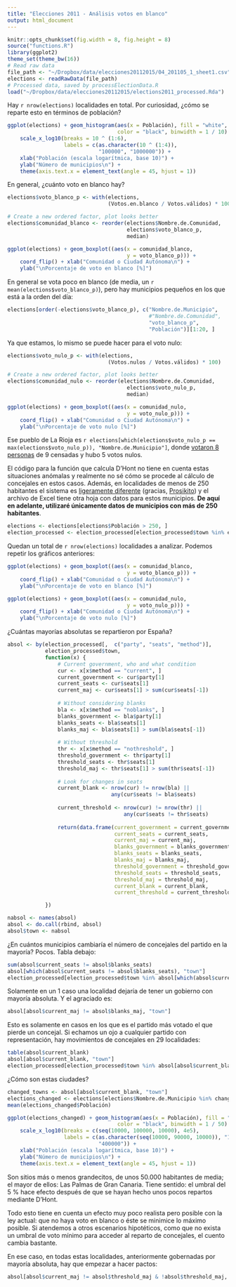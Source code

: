 ```yaml
---
title: "Elecciones 2011 - Análisis votos en blanco"
output: html_document
---
```


```r
knitr::opts_chunk$set(fig.width = 8, fig.height = 8)
source("functions.R")
library(ggplot2)
theme_set(theme_bw(16))
# Read raw data
file_path <- "~/Dropbox/data/elecciones20112015/04_201105_1_sheet1.csv"
elections <- readRawData(file_path)
# Processed data, saved by processElectionData.R
load("~/Dropbox/data/elecciones20112015/elections2011_processed.Rda")
```

Hay `r nrow(elections)` localidades en total. Por curiosidad, ¿cómo se reparte esto en términos de población?

```r
ggplot(elections) + geom_histogram(aes(x = Población), fill = "white",
                                   color = "black", binwidth = 1 / 10) +
    scale_x_log10(breaks = 10 ^ (1:6),
                  labels = c(as.character(10 ^ (1:4)), 
                             "100000", "1000000")) + 
    xlab("Población (escala logarítmica, base 10)") +
    ylab("Número de municipios\n") +
    theme(axis.text.x = element_text(angle = 45, hjust = 1))
```

En general, ¿cuánto voto en blanco hay?

```r
elections$voto_blanco_p <- with(elections, 
                                (Votos.en.blanco / Votos.válidos) * 100)

# Create a new ordered factor, plot looks better
elections$comunidad_blanco <- reorder(elections$Nombre.de.Comunidad,
                                      elections$voto_blanco_p,
                                      median)

ggplot(elections) + geom_boxplot((aes(x = comunidad_blanco, 
                                      y = voto_blanco_p))) +
    coord_flip() + xlab("Comunidad o Ciudad Autónoma\n") +
    ylab("\nPorcentaje de voto en blanco [%]")
```

En general se vota poco en blanco (de media, un `r mean(elections$voto_blanco_p)`), pero hay municipios pequeños en los que está a la orden del día:

```r
elections[order(-elections$voto_blanco_p), c("Nombre.de.Municipio", 
                                             #"Nombre.de.Comunidad", 
                                             "voto_blanco_p", 
                                             "Población")][1:20, ]
```

Ya que estamos, lo mismo se puede hacer para el voto nulo:

```r
elections$voto_nulo_p <- with(elections, 
                                (Votos.nulos / Votos.válidos) * 100)

# Create a new ordered factor, plot looks better
elections$comunidad_nulo <- reorder(elections$Nombre.de.Comunidad,
                                      elections$voto_nulo_p,
                                      median)

ggplot(elections) + geom_boxplot((aes(x = comunidad_nulo, 
                                      y = voto_nulo_p))) +
    coord_flip() + xlab("Comunidad o Ciudad Autónoma\n") +
    ylab("\nPorcentaje de voto nulo [%]")
```

Ese pueblo de La Rioja es `r elections[which(elections$voto_nulo_p == max(elections$voto_nulo_p)), "Nombre.de.Municipio"]`, donde [votaron 8 personas](http://elecciones.lainformacion.com/municipales/2011/la-rioja/la-rioja/valdemadera.html) de 9 censadas y hubo 5 votos nulos.

El código para la función que calcula D'Hont no tiene en cuenta estas situaciones anómalas y realmente no sé cómo se procede al cálculo de concejales en estos casos. Además, en localidades de menos de 250 habitantes el sistema es [ligeramente diferente](http://www.juntaelectoralcentral.es/portal/page/portal/JuntaElectoralCentral/Ley%20Org%C3%A1nica%20del%20R%C3%A9gimen%20Electoral%20General?_piref53_9636063_53_9634063_9634063.next_page=/jec/ContenidoLeyRegimenElectoral&idContenido=424262&idLeyJunta=1&idLeyModificacion=423557) (gracias, [Prosikito](https://twitter.com/prosikito8/status/600325850509217792)) y el archivo de Excel tiene otra hoja con datos para estos municipios. **De aquí en adelante, utilizaré únicamente datos de municipios con más de 250 habitantes**.

```r
elections <- elections[elections$Población > 250, ]
election_processed <- election_processed[election_processed$town %in% elections$Nombre.de.Municipio,]
```

Quedan un total de `r nrow(elections)` localidades a analizar. Podemos repetir los gráficos anteriores:

```r
ggplot(elections) + geom_boxplot((aes(x = comunidad_blanco, 
                                      y = voto_blanco_p))) +
    coord_flip() + xlab("Comunidad o Ciudad Autónoma\n") +
    ylab("\nPorcentaje de voto en blanco [%]")

ggplot(elections) + geom_boxplot((aes(x = comunidad_nulo, 
                                      y = voto_nulo_p))) +
    coord_flip() + xlab("Comunidad o Ciudad Autónoma\n") +
    ylab("\nPorcentaje de voto nulo [%]")
```

¿Cuántas mayorías absolutas se repartieron por España?

```r
absol <- by(election_processed[,  c("party", "seats", "method")],
            election_processed$town,
            function(x) {
                # Current government, who and what condition
                cur <- x[x$method == "current", ]
                current_government <- cur$party[1]
                current_seats <- cur$seats[1]
                current_maj <- cur$seats[1] > sum(cur$seats[-1])
                    
                # Without considering blanks
                bla <- x[x$method == "noblanks", ]
                blanks_government <- bla$party[1]
                blanks_seats <- bla$seats[1]
                blanks_maj <- bla$seats[1] > sum(bla$seats[-1])
                
                # Without threshold
                thr <- x[x$method == "nothreshold", ]
                threshold_government <- thr$party[1]
                threshold_seats <- thr$seats[1]
                threshold_maj <- thr$seats[1] > sum(thr$seats[-1])
                
                # Look for changes in seats
                current_blank <- nrow(cur) != nrow(bla) ||
                                 any(cur$seats != bla$seats)
                
                current_threshold <- nrow(cur) != nrow(thr) ||
                                     any(cur$seats != thr$seats)
                
                return(data.frame(current_government = current_government,
                                  current_seats = current_seats,
                                  current_maj = current_maj,                                  
                                  blanks_government = blanks_government,
                                  blanks_seats = blanks_seats,
                                  blanks_maj = blanks_maj,
                                  threshold_government = threshold_government,
                                  threshold_seats = threshold_seats,
                                  threshold_maj = threshold_maj,
                                  current_blank = current_blank,
                                  current_threshold = current_threshold))

            })

nabsol <- names(absol)
absol <- do.call(rbind, absol)
absol$town <- nabsol
```

¿En cuántos municipios cambiaría el número de concejales del partido en la mayoría? Pocos. Tabla debajo:

```r
sum(absol$current_seats != absol$blanks_seats)
absol[which(absol$current_seats != absol$blanks_seats), "town"]
election_processed[election_processed$town %in% absol[which(absol$current_seats != absol$blanks_seats), "town"] & election_processed$method %in% c("current", "noblanks"), c("party", "seats", "method", "town")]
```

Solamente en un 1 caso una localidad dejaría de tener un gobierno con mayoría absoluta. Y el agraciado es:

```r
absol[absol$current_maj != absol$blanks_maj, "town"]
```

Esto es solamente en casos en los que es el partido más votado el que pierde un concejal. Si echamos un ojo a cualquier partido con representación, hay movimientos de concejales en 29 localidades:

```r
table(absol$current_blank)
absol[absol$current_blank, "town"]
election_processed[election_processed$town %in% absol[absol$current_blank, "town"] & election_processed$method %in% c("current", "noblanks"), c("party", "seats", "method", "town")]
```

¿Cómo son estas ciudades?

```r
changed_towns <- absol[absol$current_blank, "town"]
elections_changed <- elections[elections$Nombre.de.Municipio %in% changed_towns, ]
mean(elections_changed$Población)

ggplot(elections_changed) + geom_histogram(aes(x = Población), fill = "white",
                                   color = "black", binwidth = 1 / 50) +
    scale_x_log10(breaks = c(seq(10000, 100000, 10000), 4e5),
                  labels = c(as.character(seq(10000, 90000, 10000)), "100000",
                             "400000")) + 
    xlab("Población (escala logarítmica, base 10)") +
    ylab("Número de municipios\n") +
    theme(axis.text.x = element_text(angle = 45, hjust = 1))
```

Son sitios más o menos grandecitos, de unos 50.000 habitantes de media; el mayor de ellos: Las Palmas de Gran Canaria. Tiene sentido: el umbral del 5 % hace efecto después de que se hayan hecho unos pocos repartos mediante D'Hont.

Todo esto tiene en cuenta un efecto muy poco realista pero posible con la ley actual: que no haya voto en blanco o éste se minimice lo máximo posible. Si atendemos a otros escenarios hipotéticos, como que no exista un umbral de voto mínimo para acceder al reparto de concejales, el cuento cambia bastante.

En ese caso, en todas estas localidades, anteriormente gobernadas por mayoría absoluta, hay que empezar a hacer pactos:

```r
absol[absol$current_maj != absol$threshold_maj & !absol$threshold_maj, "town"]
```

